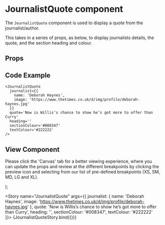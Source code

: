 
<Meta
  title="Newskit Components/JournalistQuote"
  component={JournalistQuote}
/>

# JournalistQuote component
The `JournalistQuote` component is used to display a quote from the journalist/author.

This takes in a series of props, as below, to display journalists details, the quote, and the section heading and colour.

## Props
<Props of={JournalistQuote} />

## Code Example
```
<JournalistQuote
  journalist={{
    name: 'Deborah Haynes',
    image: 'https://www.thetimes.co.uk/d/img/profile/deborah-haynes.jpg'
  }}
  quote='Now is Willis’s chance to show he’s got more to offer than Curry'
  heading=''
  sectionColour='#008347'
  textColour='#222222'
/>
```

## View Component
Please click the 'Canvas' tab for a better viewing experience, where you can update the props and review at the different breakpoints by clicking the preview icon and selecting from our list of pre-defined breakpoints (XS, SM, MD, LG and XL).

  <NewsKitProvider theme={TimesWebLightTheme}>
    <JournalistQuote {...{ journalist, heading, quote, sectionColour, textColour }} />
  </NewsKitProvider>
);

<Story name="JournalistQuote" args={{
  journalist: {
    name: 'Deborah Haynes',
    image: 'https://www.thetimes.co.uk/d/img/profile/deborah-haynes.jpg'
  },
  quote: 'Now is Willis’s chance to show he’s got more to offer than Curry',
  heading: '',
  sectionColour: '#008347',
  textColour: '#222222'
}}>
  {JournalistQuoteStory.bind({})}
</Story>